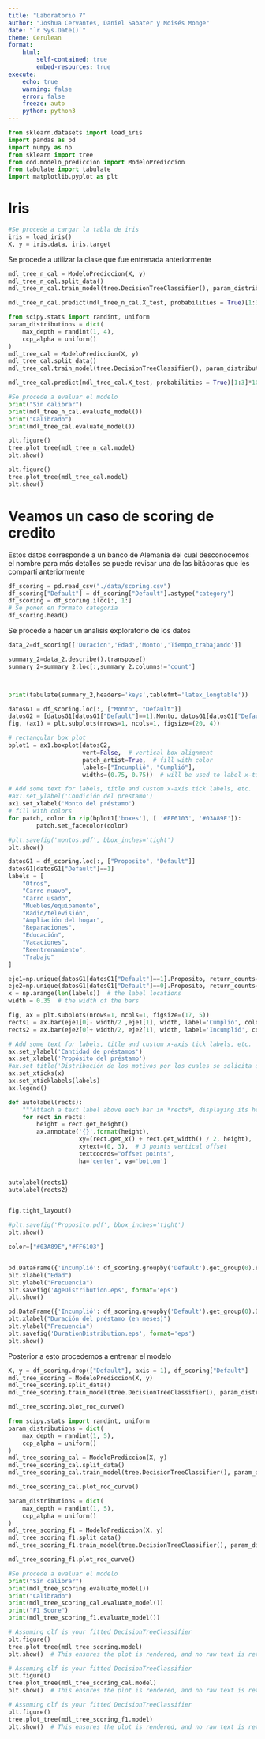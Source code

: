 ```yaml
---
title: "Laboratorio 7"
author: "Joshua Cervantes, Daniel Sabater y Moisés Monge"
date: "`r Sys.Date()`"
theme: Cerulean
format:
    html:
        self-contained: true
        embed-resources: true
execute:
    echo: true
    warning: false
    error: false
    freeze: auto
    python: python3
---
```


```python
from sklearn.datasets import load_iris
import pandas as pd
import numpy as np
from sklearn import tree
from cod.modelo_prediccion import ModeloPrediccion
from tabulate import tabulate
import matplotlib.pyplot as plt
```


# Iris
```python
#Se procede a cargar la tabla de iris
iris = load_iris()
X, y = iris.data, iris.target

```


Se procede a utilizar la clase que fue entrenada anteriormente
```python
mdl_tree_n_cal = ModeloPrediccion(X, y)
mdl_tree_n_cal.split_data()
mdl_tree_n_cal.train_model(tree.DecisionTreeClassifier(), param_distributions=dict())

```




```python
mdl_tree_n_cal.predict(mdl_tree_n_cal.X_test, probabilities = True)[1:3]*100
```

```python
from scipy.stats import randint, uniform
param_distributions = dict(
    max_depth = randint(1, 4),
    ccp_alpha = uniform()
)
mdl_tree_cal = ModeloPrediccion(X, y)
mdl_tree_cal.split_data()
mdl_tree_cal.train_model(tree.DecisionTreeClassifier(), param_distributions=param_distributions)

```





```python
mdl_tree_cal.predict(mdl_tree_cal.X_test, probabilities = True)[1:3]*100
```





```python
#Se procede a evaluar el modelo
print("Sin calibrar")
print(mdl_tree_n_cal.evaluate_model())
print("Calibrado")
print(mdl_tree_cal.evaluate_model())
```


```python
plt.figure()
tree.plot_tree(mdl_tree_n_cal.model)
plt.show()
```


```python
plt.figure()
tree.plot_tree(mdl_tree_cal.model)
plt.show()
```



# Veamos un caso de scoring de credito


Estos datos corresponde a un banco de Alemania del cual desconocemos el nombre para más detalles se puede revisar una de las bitácoras que les compartí anteriormente

```python
df_scoring = pd.read_csv("./data/scoring.csv")
df_scoring["Default"] = df_scoring["Default"].astype("category")
df_scoring = df_scoring.iloc[:, 1:]
# Se ponen en formato categoria 
df_scoring.head()
```


Se procede a hacer un analisis exploratorio de los datos


```python
data_2=df_scoring[['Duracion','Edad','Monto','Tiempo_trabajando']]

summary_2=data_2.describe().transpose()
summary_2=summary_2.loc[:,summary_2.columns!='count']



print(tabulate(summary_2,headers='keys',tablefmt='latex_longtable'))

```

```python
datosG1 = df_scoring.loc[:, ["Monto", "Default"]]
datosG2 = [datosG1[datosG1["Default"]==1].Monto, datosG1[datosG1["Default"]==0].Monto]
fig, (ax1) = plt.subplots(nrows=1, ncols=1, figsize=(20, 4))

# rectangular box plot
bplot1 = ax1.boxplot(datosG2,
                     vert=False,  # vertical box alignment
                     patch_artist=True,  # fill with color
                     labels=["Incumplió", "Cumplió"],
                     widths=(0.75, 0.75))  # will be used to label x-ticks

# Add some text for labels, title and custom x-axis tick labels, etc.                
#ax1.set_ylabel('Condición del prestamo')
ax1.set_xlabel('Monto del préstamo')
# fill with colors
for patch, color in zip(bplot1['boxes'], [ '#FF6103', '#03A89E']):
        patch.set_facecolor(color)

#plt.savefig('montos.pdf', bbox_inches='tight')
plt.show()

```


```python
datosG1 = df_scoring.loc[:, ["Proposito", "Default"]]
datosG1[datosG1["Default"]==1]
labels = [
    "Otros",
    "Carro nuevo",
    "Carro usado",
    "Muebles/equipamento",
    "Radio/televisión",
    "Ampliación del hogar",
    "Reparaciones",
    "Educación",
    "Vacaciones",
    "Reentrenamiento",
    "Trabajo"
]

eje1=np.unique(datosG1[datosG1["Default"]==1].Proposito, return_counts=True)
eje2=np.unique(datosG1[datosG1["Default"]==0].Proposito, return_counts=True)
x = np.arange(len(labels))  # the label locations
width = 0.35  # the width of the bars

fig, ax = plt.subplots(nrows=1, ncols=1, figsize=(17, 5))
rects1 = ax.bar(eje1[0]- width/2 ,eje1[1], width, label='Cumplió', color=[ "#03A89E"])
rects2 = ax.bar(eje2[0]+ width/2, eje2[1], width, label='Incumplió', color=["#FF6103"])

# Add some text for labels, title and custom x-axis tick labels, etc.
ax.set_ylabel('Cantidad de préstamos')
ax.set_xlabel('Propósito del préstamo')
#ax.set_title('Distribución de los motivos por los cuales se solicita un crédito')
ax.set_xticks(x)
ax.set_xticklabels(labels)
ax.legend()

def autolabel(rects):
    """Attach a text label above each bar in *rects*, displaying its height."""
    for rect in rects:
        height = rect.get_height()
        ax.annotate('{}'.format(height),
                    xy=(rect.get_x() + rect.get_width() / 2, height),
                    xytext=(0, 3),  # 3 points vertical offset
                    textcoords="offset points",
                    ha='center', va='bottom')


autolabel(rects1)
autolabel(rects2)


fig.tight_layout()

#plt.savefig('Proposito.pdf', bbox_inches='tight')
plt.show()


```


```python
color=["#03A89E","#FF6103"]


pd.DataFrame({'Incumplió': df_scoring.groupby('Default').get_group(0).Edad,'Cumplió':   df_scoring.groupby('Default').get_group(1).Edad}).plot.hist(stacked=True, color = color).axes.get_xaxis()
plt.xlabel("Edad")
plt.ylabel("Frecuencia")
plt.savefig('AgeDistribution.eps', format='eps')
plt.show()


```


```python
pd.DataFrame({'Incumplió': df_scoring.groupby('Default').get_group(0).Duracion,'Cumplió':   df_scoring.groupby('Default').get_group(1).Duracion}).plot.hist(stacked=True, color = color)
plt.xlabel("Duración del préstamo (en meses)")
plt.ylabel("Frecuencia")
plt.savefig('DurationDistribution.eps', format='eps')
plt.show()


```

Posterior a esto procedemos a entrenar el modelo

```python
X, y = df_scoring.drop(["Default"], axis = 1), df_scoring["Default"]
mdl_tree_scoring = ModeloPrediccion(X, y)
mdl_tree_scoring.split_data()
mdl_tree_scoring.train_model(tree.DecisionTreeClassifier(), param_distributions=dict())


```


```python
mdl_tree_scoring.plot_roc_curve()
```


```python
from scipy.stats import randint, uniform
param_distributions = dict(
    max_depth = randint(1, 5),
    ccp_alpha = uniform()
)
mdl_tree_scoring_cal = ModeloPrediccion(X, y)
mdl_tree_scoring_cal.split_data()
mdl_tree_scoring_cal.train_model(tree.DecisionTreeClassifier(), param_distributions=param_distributions)
```


```python
mdl_tree_scoring_cal.plot_roc_curve()
```


```python
param_distributions = dict(
    max_depth = randint(1, 5),
    ccp_alpha = uniform()
)
mdl_tree_scoring_f1 = ModeloPrediccion(X, y)
mdl_tree_scoring_f1.split_data()
mdl_tree_scoring_f1.train_model(tree.DecisionTreeClassifier(), param_distributions=param_distributions, scoring = "f1_weighted")
```


```python
mdl_tree_scoring_f1.plot_roc_curve()
```


```python
#Se procede a evaluar el modelo
print("Sin calibrar")
print(mdl_tree_scoring.evaluate_model())
print("Calibrado")
print(mdl_tree_scoring_cal.evaluate_model())
print("F1 Score")
print(mdl_tree_scoring_f1.evaluate_model())
```


```python
# Assuming clf is your fitted DecisionTreeClassifier
plt.figure()
tree.plot_tree(mdl_tree_scoring.model)
plt.show()  # This ensures the plot is rendered, and no raw text is returned
```


```python
# Assuming clf is your fitted DecisionTreeClassifier
plt.figure()
tree.plot_tree(mdl_tree_scoring_cal.model)
plt.show()  # This ensures the plot is rendered, and no raw text is returned
```


```python
# Assuming clf is your fitted DecisionTreeClassifier
plt.figure()
tree.plot_tree(mdl_tree_scoring_f1.model)
plt.show()  # This ensures the plot is rendered, and no raw text is returned
```